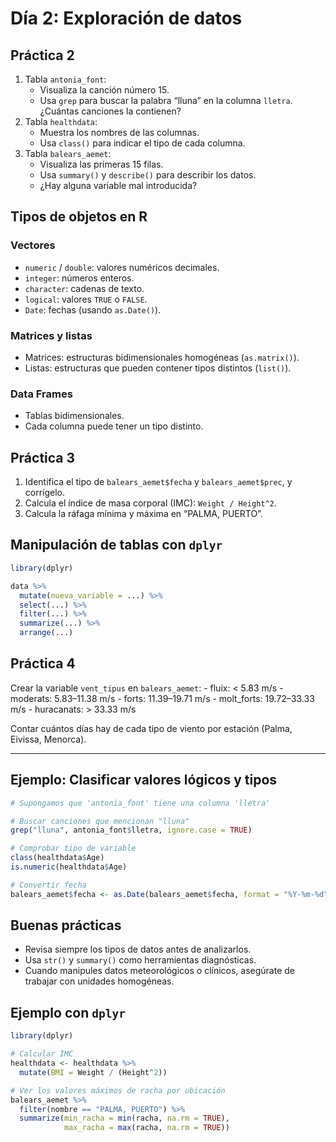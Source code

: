 # Día 2: Exploración de datos

## Práctica 2

1.  Tabla `antonia_font`:
    -   Visualiza la canción número 15.
    -   Usa `grep` para buscar la palabra "lluna" en la columna `lletra`. ¿Cuántas canciones la contienen?
2.  Tabla `healthdata`:
    -   Muestra los nombres de las columnas.
    -   Usa `class()` para indicar el tipo de cada columna.
3.  Tabla `balears_aemet`:
    -   Visualiza las primeras 15 filas.
    -   Usa `summary()` y `describe()` para describir los datos.
    -   ¿Hay alguna variable mal introducida?

## Tipos de objetos en R

### Vectores

-   `numeric` / `double`: valores numéricos decimales.
-   `integer`: números enteros.
-   `character`: cadenas de texto.
-   `logical`: valores `TRUE` o `FALSE`.
-   `Date`: fechas (usando `as.Date()`).

### Matrices y listas

-   Matrices: estructuras bidimensionales homogéneas (`as.matrix()`).
-   Listas: estructuras que pueden contener tipos distintos (`list()`).

### Data Frames

-   Tablas bidimensionales.
-   Cada columna puede tener un tipo distinto.

## Práctica 3

1.  Identifica el tipo de `balears_aemet$fecha` y `balears_aemet$prec`, y corrígelo.
2.  Calcula el índice de masa corporal (IMC): `Weight / Height^2`.
3.  Calcula la ráfaga mínima y máxima en "PALMA, PUERTO".

## Manipulación de tablas con `dplyr`

``` r
library(dplyr)

data %>%
  mutate(nueva_variable = ...) %>%
  select(...) %>%
  filter(...) %>%
  summarize(...) %>%
  arrange(...)
```

## Práctica 4

Crear la variable `vent_tipus` en `balears_aemet`: - fluix: \< 5.83 m/s - moderats: 5.83–11.38 m/s - forts: 11.39–19.71 m/s - molt_forts: 19.72–33.33 m/s - huracanats: \> 33.33 m/s

Contar cuántos días hay de cada tipo de viento por estación (Palma, Eivissa, Menorca).

------------------------------------------------------------------------

## Ejemplo: Clasificar valores lógicos y tipos

``` r
# Supongamos que 'antonia_font' tiene una columna 'lletra'

# Buscar canciones que mencionan "lluna"
grep("lluna", antonia_font$lletra, ignore.case = TRUE)

# Comprobar tipo de variable
class(healthdata$Age)
is.numeric(healthdata$Age)

# Convertir fecha
balears_aemet$fecha <- as.Date(balears_aemet$fecha, format = "%Y-%m-%d")
```

## Buenas prácticas

-   Revisa siempre los tipos de datos antes de analizarlos.
-   Usa `str()` y `summary()` como herramientas diagnósticas.
-   Cuando manipules datos meteorológicos o clínicos, asegúrate de trabajar con unidades homogéneas.

## Ejemplo con `dplyr`

``` r
library(dplyr)

# Calcular IMC
healthdata <- healthdata %>%
  mutate(BMI = Weight / (Height^2))

# Ver los valores máximos de racha por ubicación
balears_aemet %>%
  filter(nombre == "PALMA, PUERTO") %>%
  summarize(min_racha = min(racha, na.rm = TRUE),
            max_racha = max(racha, na.rm = TRUE))
```
